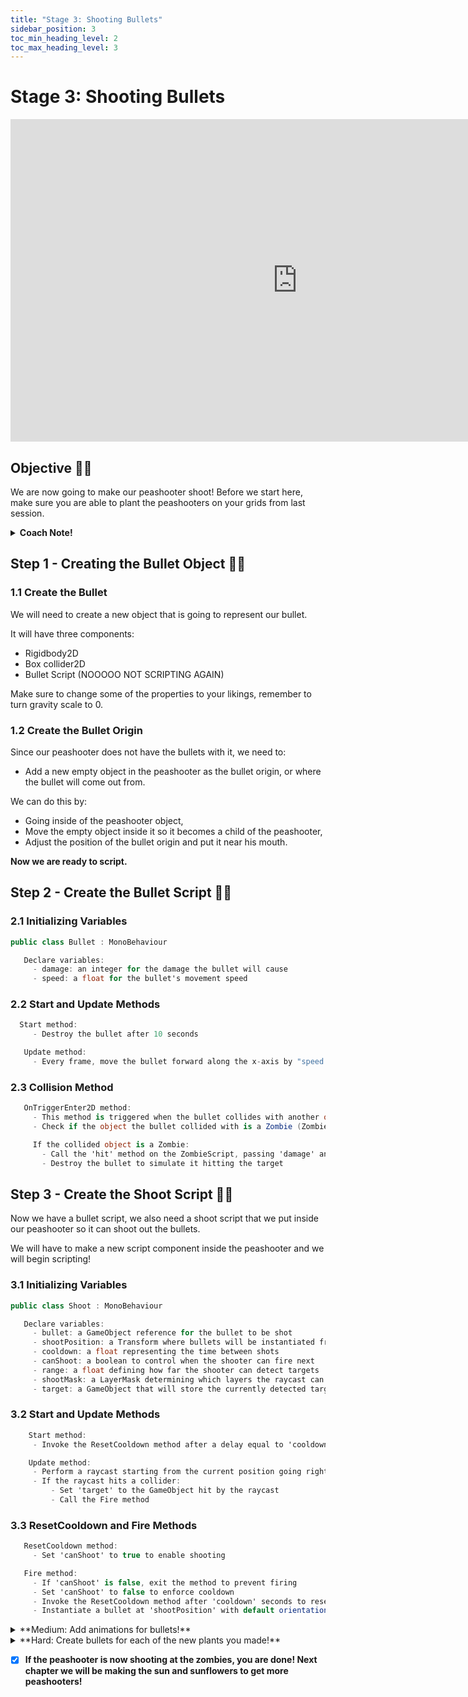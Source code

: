 ---
title: "Stage 3: Shooting Bullets"
sidebar_position: 3
toc_min_heading_level: 2
toc_max_heading_level: 3
---

# Stage 3: Shooting Bullets

<iframe style={{}} width="917" height="516" src="https://player.vimeo.com/video/970270724?badge=0&amp;autopause=0&amp;player_id=0&amp;app_id=58479" title="Unity 2D - Stage 3" frameborder="0" allow="accelerometer; autoplay; clipboard-write; encrypted-media; gyroscope; picture-in-picture; web-share" referrerpolicy="strict-origin-when-cross-origin" allowfullscreen></iframe>

## Objective 🧐🗿

We are now going to make our peashooter shoot! Before we start here, make sure you are able to plant the peashooters on your grids from last session. 

<details>
    <summary><strong>Coach Note!</strong></summary>

  These are the topics you will be going over for this stage:

  <details>
    <summary><strong>Standard</strong></summary>

    - Different Variable Types in Unity Scripts: Explanation of common variable types (int, float, bool, GameObject, Transform) used in Unity scripting.
    - Creating and Configuring GameObjects: Steps to create and configure GameObjects with components like Rigidbody2D and Box Collider2D.
    - Using Transform Component for Positioning: Understanding how to use the Transform component to position and move GameObjects in the scene.
  </details>

  <details>
    <summary><strong>Advanced</strong></summary>

    - Collision Detection with OnTriggerEnter2D: How to use the OnTriggerEnter2D method to handle collision events and interact with other scripts.
    - Implementing Cooldown Mechanisms: Explanation of how to implement cooldowns using boolean flags and Invoke methods in Unity scripts.
    - Animating GameObjects with Animator Component: Using the Animator component to create and trigger animations in response to events in scripts.
  </details>
</details>

## Step 1 - Creating the Bullet Object 👾🔫

### 1.1 Create the Bullet

We will need to create a new object that is going to represent our bullet.

It will have three components:
- Rigidbody2D
- Box collider2D
- Bullet Script (NOOOOO NOT SCRIPTING AGAIN)

Make sure to change some of the properties to your likings, remember to turn gravity scale to 0. 

### 1.2 Create the Bullet Origin 

Since our peashooter does not have the bullets with it, we need to:
- Add a new empty object in the peashooter as the bullet origin, or where the bullet will come out from. 

We can do this by:
- Going inside of the peashooter object,
- Move the empty object inside it so it becomes a child of the peashooter,
- Adjust the position of the bullet origin and put it near his mouth.

**Now we are ready to script.**

## Step 2 - Create the Bullet Script 🫛📜

### 2.1 Initializing Variables

```csharp
public class Bullet : MonoBehaviour

   Declare variables:
     - damage: an integer for the damage the bullet will cause
     - speed: a float for the bullet's movement speed
```
### 2.2 Start and Update Methods 

```csharp
  Start method:
     - Destroy the bullet after 10 seconds

   Update method:
     - Every frame, move the bullet forward along the x-axis by "speed * Time.deltaTime"
```

### 2.3 Collision Method

```csharp
   OnTriggerEnter2D method:
     - This method is triggered when the bullet collides with another object
     - Check if the object the bullet collided with is a Zombie (ZombieScript attached)

     If the collided object is a Zombie:
       - Call the 'hit' method on the ZombieScript, passing 'damage' and 'freeze' as arguments
       - Destroy the bullet to simulate it hitting the target
```

## Step 3 - Create the Shoot Script 🔫📜

Now we have a bullet script, we also need a shoot script that we put inside our peashooter so it can shoot out the bullets.

We will have to make a new script component inside the peashooter and we will begin scripting!
    
### 3.1 Initializing Variables

```csharp
public class Shoot : MonoBehaviour

   Declare variables:
     - bullet: a GameObject reference for the bullet to be shot
     - shootPosition: a Transform where bullets will be instantiated from
     - cooldown: a float representing the time between shots
     - canShoot: a boolean to control when the shooter can fire next
     - range: a float defining how far the shooter can detect targets
     - shootMask: a LayerMask determining which layers the raycast can hit
     - target: a GameObject that will store the currently detected target
```

### 3.2 Start and Update Methods

```csharp
    Start method:
     - Invoke the ResetCooldown method after a delay equal to 'cooldown' to allow shooting

    Update method:
     - Perform a raycast starting from the current position going right, up to 'range', and only hitting objects on the 'shootMask' layer
     - If the raycast hits a collider:
         - Set 'target' to the GameObject hit by the raycast
         - Call the Fire method
```

### 3.3 ResetCooldown and Fire Methods

```csharp
   ResetCooldown method:
     - Set 'canShoot' to true to enable shooting

   Fire method:
     - If 'canShoot' is false, exit the method to prevent firing
     - Set 'canShoot' to false to enforce cooldown
     - Invoke the ResetCooldown method after 'cooldown' seconds to reset the shooting ability
     - Instantiate a bullet at 'shootPosition' with default orientation (no rotation)
```

<details>
    <summary>**Medium: Add animations for bullets!**</summary>

    <div className='image-wrapper'>
        ![stage1Medium](../../static/img/un1/Peashooter.gif)
    </div>

    <br  />

    **4.1 Gather your assets**

    Search online for peashooter peas assets to animate!

    **4.2 Animate**

    Use the animation editor to create an animation!

    **4.3 Tie it together using the animator!**

    Use the animator to connect your animation transitions using parameters. You will want to make a trigger parameter.
</details>

<details>
  <summary>**Hard: Create bullets for each of the new plants you made!**</summary>

  <div className='image-wrapper'>
        ![stage1Medium](../../static/img/un1/MegaPeashooter.gif)
  </div>

  **5.1 Gather your assets**

  Search online or create your own assets for your enemy

  **5.2 Script your mechanics**

  Modify the shoot and bullet script to fit the needs of your newly designed plant.

  **5.3 Animate**

  Follow the same animation steps from medium

</details>

- [x] **If the peashooter is now shooting at the zombies, you are done! Next chapter we will be making the sun and sunflowers to get more peashooters!**